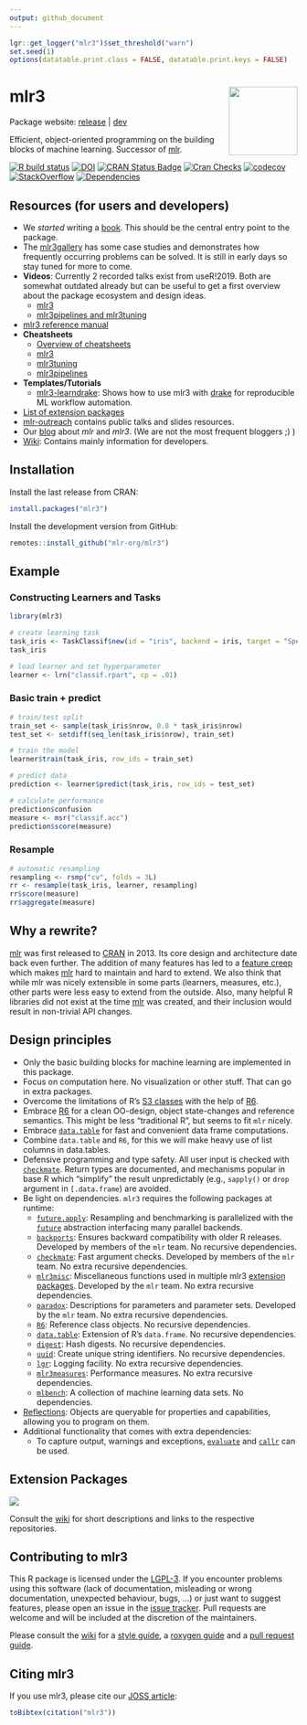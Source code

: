 ```yaml
---
output: github_document
---
```


```r
lgr::get_logger("mlr3")$set_threshold("warn")
set.seed(1)
options(datatable.print.class = FALSE, datatable.print.keys = FALSE)
```

# mlr3 <img src="man/figures/logo.png" align="right" width = "120" />

Package website: [release](https://mlr3.mlr-org.com/) | [dev](https://mlr3.mlr-org.com/dev)

Efficient, object-oriented programming on the building blocks of machine learning.
Successor of [mlr](https://github.com/mlr-org/mlr).

<!-- badges: start -->
[![R build status](https://github.com/mlr-org/mlr3/workflows/R-CMD-check/badge.svg)](https://github.com/mlr-org/mlr3/actions)
[![DOI](https://joss.theoj.org/papers/10.21105/joss.01903/status.svg)](https://doi.org/10.21105/joss.01903)
[![CRAN Status Badge](https://www.r-pkg.org/badges/version-ago/mlr3)](https://cran.r-project.org/package=mlr3)
[![Cran Checks](https://cranchecks.info/badges/worst/mlr3)](https://cran.r-project.org/web/checks/check_results_mlr3.html)
[![codecov](https://codecov.io/gh/mlr-org/mlr3/branch/master/graph/badge.svg)](https://codecov.io/gh/mlr-org/mlr3)
[![StackOverflow](https://img.shields.io/badge/stackoverflow-mlr3-orange.svg)](https://stackoverflow.com/questions/tagged/mlr3)
[![Dependencies](https://tinyverse.netlify.com/badge/mlr3)](https://cran.r-project.org/package=mlr3)
<!-- badges: end -->

## Resources (for users and developers)

* We _started_ writing a [book](https://mlr3book.mlr-org.com/).
  This should be the central entry point to the package.
* The [mlr3gallery](https://mlr3gallery.mlr-org.com) has some case studies and demonstrates how frequently occurring problems can be solved.
  It is still in early days so stay tuned for more to come.
* **Videos**:
  Currently 2 recorded talks exist from useR!2019.
  Both are somewhat outdated already but can be useful to get a first overview about the package ecosystem and design ideas.
  - [mlr3](https://www.youtube.com/watch?v=wsP2hiFnDQs)
  - [mlr3pipelines and mlr3tuning](https://www.youtube.com/watch?v=gEW5RxkbQuQ)
* [mlr3 reference manual](https://mlr3.mlr-org.com/reference/)
* **Cheatsheets**
  - [Overview of cheatsheets](https://cheatsheets.mlr-org.com)
  - [mlr3](https://cheatsheets.mlr-org.com/mlr3.pdf)
  - [mlr3tuning](https://cheatsheets.mlr-org.com/mlr3tuning.pdf)
  - [mlr3pipelines](https://cheatsheets.mlr-org.com/mlr3pipelines.pdf)
* **Templates/Tutorials**
  - [mlr3-learndrake](https://github.com/mlr-org/mlr3-learndrake): Shows how to use mlr3 with [drake](https://docs.ropensci.org/drake/) for reproducible ML workflow automation.
* [List of extension packages](https://github.com/mlr-org/mlr3/wiki/Extension-Packages)
* [mlr-outreach](https://github.com/mlr-org/mlr-outreach) contains public talks and slides resources.
* Our [blog](https://mlr-org.com/) about _mlr_ and _mlr3_.
  (We are not the most frequent bloggers ;) )
* [Wiki](https://github.com/mlr-org/mlr3/wiki):
  Contains mainly information for developers.

## Installation

Install the last release from CRAN:

```r
install.packages("mlr3")
```

Install the development version from GitHub:

```r
remotes::install_github("mlr-org/mlr3")
```

## Example

### Constructing Learners and Tasks

```r
library(mlr3)

# create learning task
task_iris <- TaskClassif$new(id = "iris", backend = iris, target = "Species")
task_iris

# load learner and set hyperparameter
learner <- lrn("classif.rpart", cp = .01)
```

### Basic train + predict

```r
# train/test split
train_set <- sample(task_iris$nrow, 0.8 * task_iris$nrow)
test_set <- setdiff(seq_len(task_iris$nrow), train_set)

# train the model
learner$train(task_iris, row_ids = train_set)

# predict data
prediction <- learner$predict(task_iris, row_ids = test_set)

# calculate performance
prediction$confusion
measure <- msr("classif.acc")
prediction$score(measure)
```

### Resample

```r
# automatic resampling
resampling <- rsmp("cv", folds = 3L)
rr <- resample(task_iris, learner, resampling)
rr$score(measure)
rr$aggregate(measure)
```

## Why a rewrite?

[mlr](https://github.com/mlr-org/mlr) was first released to [CRAN](https://cran.r-project.org/package=mlr) in 2013.
Its core design and architecture date back even further.
The addition of many features has led to a [feature creep](https://en.wikipedia.org/wiki/Feature_creep) which makes [mlr](https://github.com/mlr-org/mlr) hard to maintain and hard to extend.
We also think that while mlr was nicely extensible in some parts (learners, measures, etc.), other parts were less easy to extend from the outside.
Also, many helpful R libraries did not exist at the time [mlr](https://github.com/mlr-org/mlr) was created, and their inclusion would result in non-trivial API changes.

## Design principles

* Only the basic building blocks for machine learning are implemented in this package.
* Focus on computation here. No visualization or other stuff. That can go in extra packages.
* Overcome the limitations of R's [S3 classes](https://adv-r.hadley.nz/s3.html) with the help of [R6](https://cran.r-project.org/package=R6).
* Embrace [R6](https://cran.r-project.org/package=R6) for a clean OO-design, object state-changes and reference semantics. This might be less "traditional R", but seems to fit `mlr` nicely.
* Embrace [`data.table`](https://cran.r-project.org/package=data.table) for fast and convenient data frame computations.
* Combine `data.table` and `R6`, for this we will make heavy use of list columns in data.tables.
* Defensive programming and type safety.
  All user input is checked with [`checkmate`](https://cran.r-project.org/package=checkmate).
  Return types are documented, and mechanisms popular in base R which "simplify" the result unpredictably (e.g., `sapply()` or `drop` argument in `[.data.frame`) are avoided.
* Be light on dependencies. `mlr3` requires the following packages at runtime:
    - [`future.apply`](https://cran.r-project.org/package=future.apply):
      Resampling and benchmarking is parallelized with the [`future`](https://cran.r-project.org/package=future) abstraction interfacing many parallel backends.
    - [`backports`](https://cran.r-project.org/package=backports):
      Ensures backward compatibility with older R releases. Developed by members of the `mlr` team.
      No recursive dependencies.
    - [`checkmate`](https://cran.r-project.org/package=checkmate):
      Fast argument checks. Developed by members of the `mlr` team.
      No extra recursive dependencies.
    - [`mlr3misc`](https://cran.r-project.org/package=mlr3misc):
      Miscellaneous functions used in multiple mlr3 [extension packages](https://github.com/mlr-org/mlr3/wiki/Extension-Packages).
      Developed by the `mlr` team.
      No extra recursive dependencies.
    - [`paradox`](https://cran.r-project.org/package=paradox):
      Descriptions for parameters and parameter sets. Developed by the `mlr` team.
      No extra recursive dependencies.
    - [`R6`](https://cran.r-project.org/package=R6):
      Reference class objects.
      No recursive dependencies.
    - [`data.table`](https://cran.r-project.org/package=data.table):
      Extension of R's `data.frame`.
      No recursive dependencies.
    - [`digest`](https://cran.r-project.org/package=digest):
      Hash digests.
      No recursive dependencies.
    - [`uuid`](https://cran.r-project.org/package=uuid):
      Create unique string identifiers.
      No recursive dependencies.
    - [`lgr`](https://cran.r-project.org/package=lgr):
      Logging facility.
      No extra recursive dependencies.
    - [`mlr3measures`](https://cran.r-project.org/package=mlr3measures):
      Performance measures.
      No extra recursive dependencies.
    - [`mlbench`](https://cran.r-project.org/package=mlbench):
      A collection of machine learning data sets.
      No dependencies.
* [Reflections](https://en.wikipedia.org/wiki/Reflection_%28computer_programming%29): Objects are queryable for properties and capabilities, allowing you to program on them.
* Additional functionality that comes with extra dependencies:
    - To capture output, warnings and exceptions, [`evaluate`](https://cran.r-project.org/package=evaluate) and [`callr`](https://cran.r-project.org/package=callr) can be used.

## Extension Packages

<a href="https://raw.githubusercontent.com/mlr-org/mlr3/master/man/figures/mlr3verse.svg?sanitize=true"><img src="man/figures/mlr3verse.svg" /></a>

Consult the [wiki](https://github.com/mlr-org/mlr3/wiki/Extension-Packages) for short descriptions and links to the respective repositories.

## Contributing to mlr3

This R package is licensed under the [LGPL-3](https://www.gnu.org/licenses/lgpl-3.0.en.html).
If you encounter problems using this software (lack of documentation, misleading or wrong documentation, unexpected behaviour, bugs, ...) or just want to suggest features, please open an issue in the [issue tracker](https://github.com/mlr-org/mlr3/issues).
Pull requests are welcome and will be included at the discretion of the maintainers.

Please consult the [wiki](https://github.com/mlr-org/mlr3/wiki/) for a [style guide](https://github.com/mlr-org/mlr3/wiki/Style-Guide), a [roxygen guide](https://github.com/mlr-org/mlr3/wiki/Roxygen-Guide) and a [pull request guide](https://github.com/mlr-org/mlr3/wiki/PR-Guidelines).

## Citing mlr3

If you use mlr3, please cite our [JOSS article](https://doi.org/10.21105/joss.01903):
```r
toBibtex(citation("mlr3"))
```
